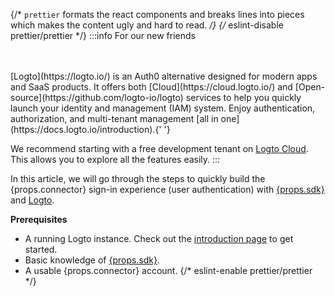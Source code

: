 {/* `prettier` formats the react components and breaks lines into pieces which makes the content ugly and hard to read. */}
{/* eslint-disable prettier/prettier */}
:::info For our new friends

<br />
<br />
[Logto](https://logto.io/) is an Auth0 alternative designed for modern apps and SaaS products. It
offers both [Cloud](https://cloud.logto.io/) and [Open-source](https://github.com/logto-io/logto)
services to help you quickly launch your identity and management (IAM) system. Enjoy authentication,
authorization, and multi-tenant management [all in one](https://docs.logto.io/introduction).{' '}

We recommend starting with a free development tenant on [Logto Cloud](https://cloud.logto.io/). This allows you to explore all the features easily.
:::

In this article, we will go through the steps to quickly build the {props.connector} sign-in
experience (user authentication) with <a href={props.link} target="_blank" rel="noopener">{props.sdk}</a> and [Logto](https://logto.io/).

**Prerequisites**

- A running Logto instance. Check out the [introduction page](https://docs.logto.io/introduction) to get started.
- Basic knowledge of <a href={props.link} target="_blank" rel="noopener">{props.sdk}</a>.
- A usable {props.connector} account.
{/* eslint-enable prettier/prettier */}
